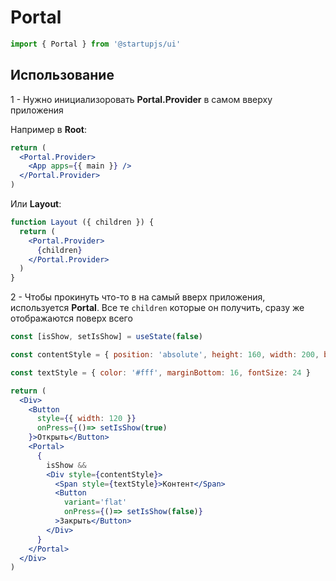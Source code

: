 
# Portal

```jsx
import { Portal } from '@startupjs/ui'
```

## Использование
1 - Нужно инициализоровать **Portal.Provider** в самом вверху приложения

Например в **Root**:
```jsx
return (
  <Portal.Provider>
    <App apps={{ main }} />
  </Portal.Provider>
)
```

Или **Layout**:
```jsx
function Layout ({ children }) {
  return (
    <Portal.Provider>
      {children}
    </Portal.Provider>
  )
}
```

2 - Чтобы прокинуть что-то в на самый вверх приложения, используется **Portal**. Все те `children` которые он получить, сразу же отображаются поверх всего

```jsx example
const [isShow, setIsShow] = useState(false)

const contentStyle = { position: 'absolute', height: 160, width: 200, backgroundColor: '#555555', right: 0, justifyContent: 'center', alignItems: 'center', borderRadius: 8 }

const textStyle = { color: '#fff', marginBottom: 16, fontSize: 24 }

return (
  <Div>
    <Button
      style={{ width: 120 }}
      onPress={()=> setIsShow(true)
    }>Открыть</Button>
    <Portal>
      {
        isShow &&
        <Div style={contentStyle}>
          <Span style={textStyle}>Контент</Span>
          <Button
            variant='flat'
            onPress={()=> setIsShow(false)}
          >Закрыть</Button>
        </Div>
      }
    </Portal>
  </Div>
)
```
